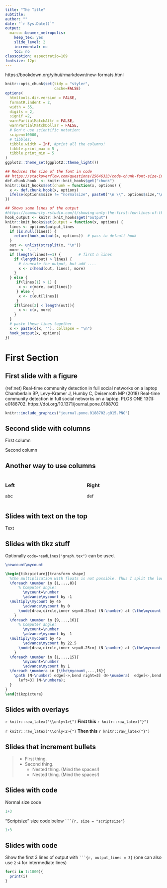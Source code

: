 ```yaml
---
title: "The Title"
subtitle: 
author: ""
date: "`r Sys.Date()`"
output: 
  marco::beamer_metropolis:
    keep_tex: yes
    slide_level: 2
    incremental: no
    toc: no
classoption: aspectratio=169
fontsize: 12pt
---
```


https://bookdown.org/yihui/rmarkdown/new-formats.html

```r
knitr::opts_chunk$set(tidy = "styler",
                      cache=FALSE)
options(
  htmltools.dir.version = FALSE,
  formatR.indent = 2,
  width = 55,
  digits = 2,
  signif =2,
  warnPartialMatchAttr = FALSE,
  warnPartialMatchDollar = FALSE,
  # Don't use scientific notation:
  scipen=10000,
  # tibbles:
  tibble.width = Inf, #print all the columns!
  tibble.print_max = 5 ,
  tibble.print_min = 5
)
ggplot2::theme_set(ggplot2::theme_light())

## Reduces the size of the font in code
## https://stackoverflow.com/questions/25646333/code-chunk-font-size-in-rmarkdown-with-knitr-and-latex
def.chunk.hook  <- knitr::knit_hooks$get("chunk")
knitr::knit_hooks$set(chunk = function(x, options) {
  x <- def.chunk.hook(x, options)
  ifelse(options$size != "normalsize", paste0("\n \\", options$size,"\n\n", x, "\n\n \\normalsize"), x)
})

## Shows some lines of the output
#https://community.rstudio.com/t/showing-only-the-first-few-lines-of-the-results-of-a-code-chunk/6963
hook_output <- knitr::knit_hooks$get("output")
knitr::knit_hooks$set(output = function(x, options) {
  lines <- options$output_lines
  if (is.null(lines)) {
    return(hook_output(x, options))  # pass to default hook
  }
  out <- unlist(strsplit(x, "\n"))
  more <- "..."
  if (length(lines)==1) {        # first n lines
    if (length(out) > lines) {
      # truncate the output, but add ....
      x <- c(head(out, lines), more)
    }
  } else {
     if(lines[1] > 1) {
      x <- c(more, out[lines])
     } else {
      x <- c(out[lines])  
     }
    if(lines[2] < length(out)){
      x <- c(x, more)
    }
  }
  # paste these lines together
  x <- paste(c(x, ""), collapse = "\n")
  hook_output(x, options)
})
```

# First Section

## First slide with a figure

(ref:net) Real-time community detection in full social networks on a laptop
Chamberlain BP, Levy-Kramer J, Humby C, Deisenroth MP (2018) Real-time community detection in full social networks on a laptop. PLOS ONE 13(1): e0188702. https://doi.org/10.1371/journal.pone.0188702

```r
knitr::include_graphics("journal.pone.0188702.g015.PNG")
```

## Second slide with columns

\Begin{columns}
\Begin{column}{0.45\textwidth}

First column

\End{column}
\Begin{column}{0.45\textwidth}

Second column

\End{column}
\End{columns}

## Another way to use columns

:::::: {.columns}
::: {.column width="50%"}
### Left
abc
:::
::: {.column width="50%"}
### Right
def
:::
::::::

## Slides with text on the top {.t}

Text

## Slides with tikz stuff

Optionally `code=readLines("graph.tex")` can be used.

```tikz
\newcount\mycount

\begin{tikzpicture}[transform shape]
  %the multiplication with floats is not possible. Thus I split the loop in two.
  \foreach \number in {1,...,8}{
      % Computer angle:
        \mycount=\number
        \advance\mycount by -1
  \multiply\mycount by 45
        \advance\mycount by 0
      \node[draw,circle,inner sep=0.25cm] (N-\number) at (\the\mycount:5.4cm) {};
    }
  \foreach \number in {9,...,16}{
      % Computer angle:
        \mycount=\number
        \advance\mycount by -1
  \multiply\mycount by 45
        \advance\mycount by 22.5
      \node[draw,circle,inner sep=0.25cm] (N-\number) at (\the\mycount:5.4cm) {};
    }
  \foreach \number in {1,...,15}{
        \mycount=\number
        \advance\mycount by 1
  \foreach \numbera in {\the\mycount,...,16}{
    \path (N-\number) edge[->,bend right=3] (N-\numbera)  edge[<-,bend
      left=3] (N-\numbera);
  }
}
\end{tikzpicture}
```



## Slides with overlays

`r knitr::raw_latex("\\only<1>{")`
**First this**
`r knitr::raw_latex("}")`

`r knitr::raw_latex("\\only<2>{")`
**Then this**
`r knitr::raw_latex("}")`

## Slides that increment bullets

>- First thing.
>- Second thing.
>     - Nested thing. (Mind the spaces!)
>     - Nested thing. (Mind the spaces!)



## Slides with code

Normal size code

```r
1+3
```

"Scriptsize" size code below ` ```{r, size = "scriptsize"} `

```r
1+3
```

## Slides with code

Show the first 3 lines of output with ` ```{r, output_lines = 3}` (one can also use `2:4` for intermediate lines)

```r
for(i in 1:1000){
  print(i)
}
```

